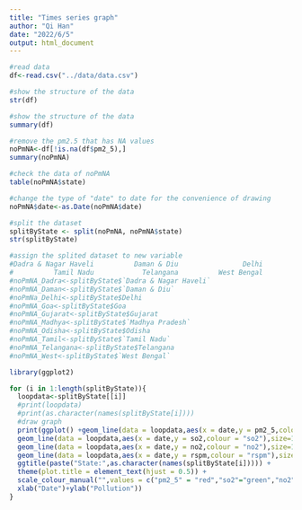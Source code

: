 ```yaml
---
title: "Times series graph"
author: "Qi Han"
date: "2022/6/5"
output: html_document
---
```

```r
#read data
df<-read.csv("../data/data.csv")
```

```r
#show the structure of the data
str(df)
```
```r
#show the structure of the data
summary(df)
```

```r
#remove the pm2.5 that has NA values
noPmNA<-df[!is.na(df$pm2_5),]
summary(noPmNA)
```


```r
#check the data of noPmNA
table(noPmNA$state)
```
```r
#change the type of "date" to date for the convenience of drawing
noPmNA$date<-as.Date(noPmNA$date)
```

```r
#split the dataset
splitByState <- split(noPmNA, noPmNA$state)
str(splitByState)
```
```r
#assign the splited dataset to new variable
#Dadra & Nagar Haveli          Daman & Diu                Delhi                  Goa              Gujarat       Madhya Pradesh               Odisha 
#          Tamil Nadu            Telangana          West Bengal 
#noPmNA_Dadra<-splitByState$`Dadra & Nagar Haveli`
#noPmNA_Daman<-splitByState$`Daman & Diu`
#noPmNa_Delhi<-splitByState$Delhi
#noPmNA_Goa<-splitByState$Goa
#noPmNA_Gujarat<-splitByState$Gujarat
#noPmNA_Madhya<-splitByState$`Madhya Pradesh`
#noPmNA_Odisha<-splitByState$Odisha
#noPmNA_Tamil<-splitByState$`Tamil Nadu`
#noPmNA_Telangana<-splitByState$Telangana
#noPmNA_West<-splitByState$`West Bengal`
```

```r
library(ggplot2)

for (i in 1:length(splitByState)){
  loopdata<-splitByState[[i]]
  #print(loopdata)
  #print(as.character(names(splitByState[i])))
  #draw graph
  print(ggplot() +geom_line(data = loopdata,aes(x = date,y = pm2_5,colour = "pm2_5"),size=1) +
  geom_line(data = loopdata,aes(x = date,y = so2,colour = "so2"),size=1) +
  geom_line(data = loopdata,aes(x = date,y = no2,colour = "no2"),size=1) +
  geom_line(data = loopdata,aes(x = date,y = rspm,colour = "rspm"),size=1) +
  ggtitle(paste("State:",as.character(names(splitByState[i])))) +
  theme(plot.title = element_text(hjust = 0.5)) +
  scale_colour_manual("",values = c("pm2_5" = "red","so2"="green","no2"="blue","rspm"="yellow"))+
  xlab("Date")+ylab("Pollution"))
}


```


